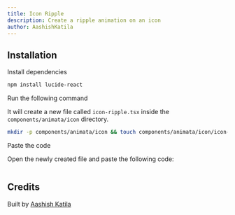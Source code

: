 ```yaml
---
title: Icon Ripple
description: Create a ripple animation on an icon
author: AashishKatila
---
```


<ComponentPreview name="icon-icon-ripple--docs" />

## Installation

<Steps>
<Step>Install dependencies</Step>

```bash
npm install lucide-react
```

<Step>Run the following command</Step>

It will create a new file called `icon-ripple.tsx` inside the `components/animata/icon` directory.

```bash
mkdir -p components/animata/icon && touch components/animata/icon/icon-ripple.tsx
```

<Step>Paste the code</Step>

Open the newly created file and paste the following code:

```jsx file=<rootDir>/animata/icon/icon-ripple.tsx

```

</Steps>

## Credits

Built by [Aashish Katila](https://github.com/AashishKatila)
